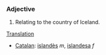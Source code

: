 ===Adjective===
#Relating to the country of Iceland.

[[Translation]]
*[[Catalan]]: [[islandès]] ''m'', [[islandesa]] ''f''
